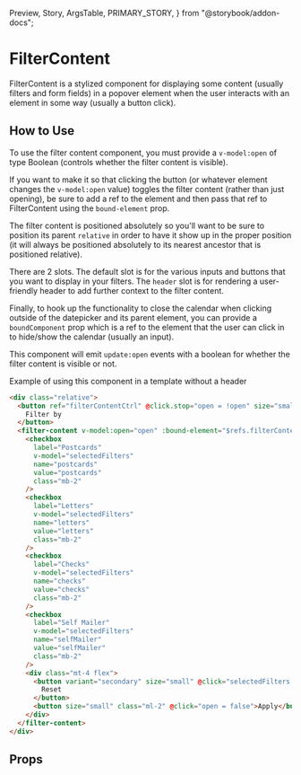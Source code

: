   Preview,
  Story,
  ArgsTable,
  PRIMARY_STORY,
} from "@storybook/addon-docs";

# FilterContent

FilterContent is a stylized component for displaying some content (usually filters and form fields) in a popover element when the user interacts with an element in some way (usually a button click).

<Preview>
  <Story id="components-filter-content--primary" />
</Preview>

## How to Use

To use the filter content component, you must provide a `v-model:open` of type Boolean (controls whether the filter content is visible).

If you want to make it so that clicking the button (or whatever element changes the `v-model:open` value) toggles the filter content (rather than just opening), be sure to add a ref to the element and then pass that ref to FilterContent using the `bound-element` prop.

The filter content is positioned absolutely so you'll want to be sure to position its parent `relative` in order to have it show up in the proper position (it will always be positioned absolutely to its nearest ancestor that is positioned relative).

There are 2 slots. The default slot is for the various inputs and buttons that you want to display in your filters. The `header` slot is for rendering a user-friendly header to add further context to the filter content.

Finally, to hook up the functionality to close the calendar when clicking outside of the datepicker and its parent element, you can provide a `boundComponent` prop which is a ref to the element that the user can click in to hide/show the calendar (usually an input).

This component will emit `update:open` events with a boolean for whether the filter content is visible or not.

Example of using this component in a template without a header

```html
<div class="relative">
  <button ref="filterContentCtrl" @click.stop="open = !open" size="small">
    Filter by
  </button>
  <filter-content v-model:open="open" :bound-element="$refs.filterContentCtrl">
    <checkbox
      label="Postcards"
      v-model="selectedFilters"
      name="postcards"
      value="postcards"
      class="mb-2"
    />
    <checkbox
      label="Letters"
      v-model="selectedFilters"
      name="letters"
      value="letters"
      class="mb-2"
    />
    <checkbox
      label="Checks"
      v-model="selectedFilters"
      name="checks"
      value="checks"
      class="mb-2"
    />
    <checkbox
      label="Self Mailer"
      v-model="selectedFilters"
      name="selfMailer"
      value="selfMailer"
      class="mb-2"
    />
    <div class="mt-4 flex">
      <button variant="secondary" size="small" @click="selectedFilters = []">
        Reset
      </button>
      <button size="small" class="ml-2" @click="open = false">Apply</button>
    </div>
  </filter-content>
</div>
```

## Props

<ArgsTable story={PRIMARY_STORY} />
